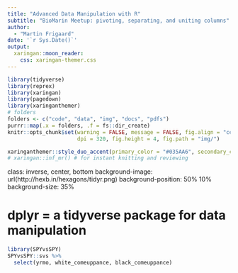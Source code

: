 ```yaml
---
title: "Advanced Data Manipulation with R"
subtitle: "BioMarin Meetup: pivoting, separating, and uniting columns"
author: 
  - "Martin Frigaard"
date: '`r Sys.Date()`'
output:
  xaringan::moon_reader:
    css: xaringan-themer.css
---
```


```r
library(tidyverse)
library(reprex)
library(xaringan)
library(pagedown)
library(xaringanthemer)
# folders
folders <- c("code", "data", "img", "docs", "pdfs")
purrr::map(.x = folders, .f = fs::dir_create)
knitr::opts_chunk$set(warning = FALSE, message = FALSE, fig.align = "center", 
                      dpi = 320, fig.height = 4, fig.path = "img/")

```

```r
xaringanthemer::style_duo_accent(primary_color = "#035AA6", secondary_color = "#03A696")
# xaringan::inf_mr() # for instant knitting and reviewing
```

class: inverse, center, bottom
background-image: url(http://hexb.in/hexagons/tidyr.png)
background-position: 50% 10%
background-size: 35%

# dplyr = a tidyverse package for data manipulation

```r
library(SPYvsSPY)
SPYvsSPY::svs %>% 
  select(yrmo, white_comeuppance, black_comeuppance)
```